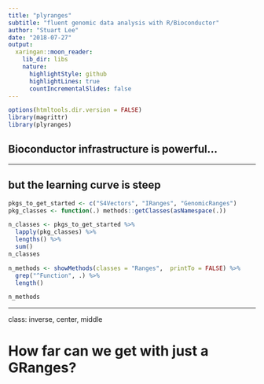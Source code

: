 ```yaml
---
title: "plyranges"
subtitle: "fluent genomic data analysis with R/Bioconductor"
author: "Stuart Lee"
date: "2018-07-27"
output:
  xaringan::moon_reader:
    lib_dir: libs
    nature:
      highlightStyle: github
      highlightLines: true
      countIncrementalSlides: false
---
```


```r
options(htmltools.dir.version = FALSE)
library(magrittr)
library(plyranges)
```

## Bioconductor infrastructure is powerful...


---

## but the learning curve is steep

```r
pkgs_to_get_started <- c("S4Vectors", "IRanges", "GenomicRanges")
pkg_classes <- function(.) methods::getClasses(asNamespace(.))

n_classes <- pkgs_to_get_started %>% 
  lapply(pkg_classes) %>% 
  lengths() %>% 
  sum()
n_classes

n_methods <- showMethods(classes = "Ranges",  printTo = FALSE) %>% 
  grep("^Function", .) %>% 
  length()

n_methods
```

---
class: inverse, center, middle

# How far can we get with just a GRanges?


